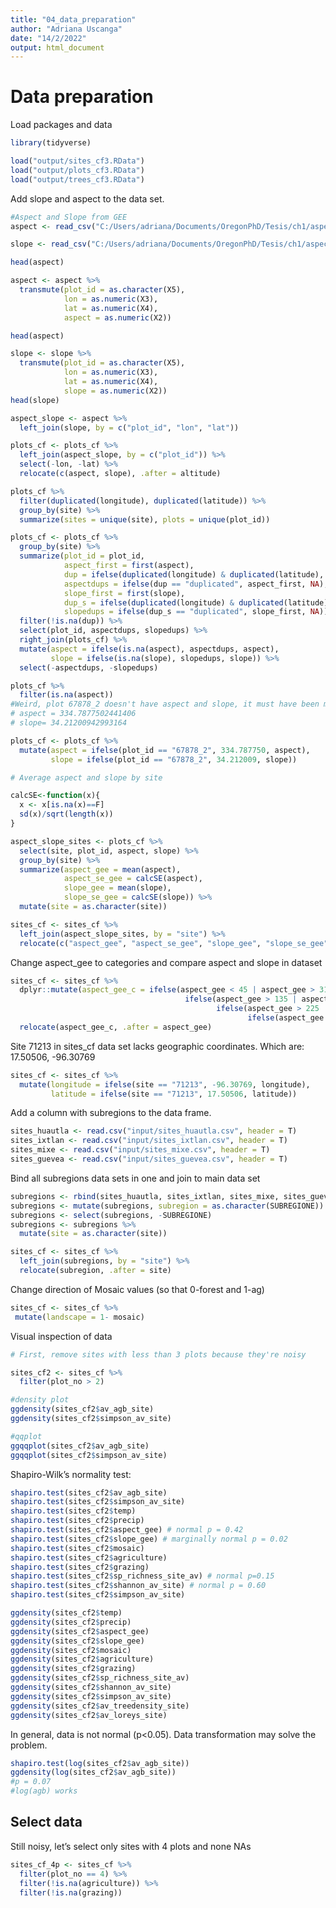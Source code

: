 ```yaml
---
title: "04_data_preparation"
author: "Adriana Uscanga"
date: "14/2/2022"
output: html_document
---
```


# Data preparation

Load packages and data

```r
library(tidyverse)

load("output/sites_cf3.RData")
load("output/plots_cf3.RData")
load("output/trees_cf3.RData")
```

Add slope and aspect to the data set.

```r
#Aspect and Slope from GEE 
aspect <- read_csv("C:/Users/adriana/Documents/OregonPhD/Tesis/ch1/aspect_and_slope/aspect_plots.csv", col_names = F)

slope <- read_csv("C:/Users/adriana/Documents/OregonPhD/Tesis/ch1/aspect_and_slope/slope_plots.csv", col_names = F)

head(aspect)

aspect <- aspect %>%
  transmute(plot_id = as.character(X5),
            lon = as.numeric(X3),
            lat = as.numeric(X4),
            aspect = as.numeric(X2))

head(aspect)

slope <- slope %>%
  transmute(plot_id = as.character(X5),
            lon = as.numeric(X3),
            lat = as.numeric(X4),
            slope = as.numeric(X2))
head(slope)

aspect_slope <- aspect %>%
  left_join(slope, by = c("plot_id", "lon", "lat"))

plots_cf <- plots_cf %>%
  left_join(aspect_slope, by = c("plot_id")) %>%
  select(-lon, -lat) %>%
  relocate(c(aspect, slope), .after = altitude)

plots_cf %>%
  filter(duplicated(longitude), duplicated(latitude)) %>%
  group_by(site) %>%
  summarize(sites = unique(site), plots = unique(plot_id))

plots_cf <- plots_cf %>%
  group_by(site) %>%
  summarize(plot_id = plot_id,
            aspect_first = first(aspect),
            dup = ifelse(duplicated(longitude) & duplicated(latitude), "duplicated", NA),
            aspectdups = ifelse(dup == "duplicated", aspect_first, NA),
            slope_first = first(slope),
            dup_s = ifelse(duplicated(longitude) & duplicated(latitude), "duplicated", NA),
            slopedups = ifelse(dup_s == "duplicated", slope_first, NA)) %>%
  filter(!is.na(dup)) %>%
  select(plot_id, aspectdups, slopedups) %>%
  right_join(plots_cf) %>%
  mutate(aspect = ifelse(is.na(aspect), aspectdups, aspect),
         slope = ifelse(is.na(slope), slopedups, slope)) %>%
  select(-aspectdups, -slopedups)

plots_cf %>%
  filter(is.na(aspect))
#Weird, plot 67878_2 doesn't have aspect and slope, it must have been missing from the GEE feature collection. I'll extract data for this plot and add it.
# aspect = 334.7877502441406
# slope= 34.21200942993164

plots_cf <- plots_cf %>%
  mutate(aspect = ifelse(plot_id == "67878_2", 334.787750, aspect),
         slope = ifelse(plot_id == "67878_2", 34.212009, slope))

# Average aspect and slope by site

calcSE<-function(x){
  x <- x[is.na(x)==F]
  sd(x)/sqrt(length(x))
}

aspect_slope_sites <- plots_cf %>%
  select(site, plot_id, aspect, slope) %>%
  group_by(site) %>%
  summarize(aspect_gee = mean(aspect),
            aspect_se_gee = calcSE(aspect),
            slope_gee = mean(slope),
            slope_se_gee = calcSE(slope)) %>%
  mutate(site = as.character(site))

sites_cf <- sites_cf %>%
  left_join(aspect_slope_sites, by = "site") %>%
  relocate(c("aspect_gee", "aspect_se_gee", "slope_gee", "slope_se_gee"), .after = aspect)
```
Change aspect_gee to categories and compare aspect and slope in dataset

```r

sites_cf <- sites_cf %>%
  dplyr::mutate(aspect_gee_c = ifelse(aspect_gee < 45 | aspect_gee > 315, "N",
                                       ifelse(aspect_gee > 135 | aspect < 225, "S",
                                              ifelse(aspect_gee > 225 | aspect_gee < 315, "W",
                                                     ifelse(aspect_gee > 45 | aspect_gee < 135, "E", NA))))) %>%
  relocate(aspect_gee_c, .after = aspect_gee)


```

Site 71213 in sites_cf data set lacks geographic coordinates.
Which are: 17.50506, -96.30769

```r
sites_cf <- sites_cf %>%
  mutate(longitude = ifelse(site == "71213", -96.30769, longitude),
         latitude = ifelse(site == "71213", 17.50506, latitude))
```

Add a column with subregions to the data frame.

```r
sites_huautla <- read.csv("input/sites_huautla.csv", header = T)
sites_ixtlan <- read.csv("input/sites_ixtlan.csv", header = T)
sites_mixe <- read.csv("input/sites_mixe.csv", header = T)
sites_guevea <- read.csv("input/sites_guevea.csv", header = T)
```

Bind all subregions data sets in one and join to main data set

```r
subregions <- rbind(sites_huautla, sites_ixtlan, sites_mixe, sites_guevea)
subregions <- mutate(subregions, subregion = as.character(SUBREGIONE))
subregions <- select(subregions, -SUBREGIONE)
subregions <- subregions %>%
  mutate(site = as.character(site))

sites_cf <- sites_cf %>%
  left_join(subregions, by = "site") %>%
  relocate(subregion, .after = site)

```

Change direction of Mosaic values (so that 0-forest and 1-ag)

```r
sites_cf <- sites_cf %>%
 mutate(landscape = 1- mosaic)
```

Visual inspection of data

```r
# First, remove sites with less than 3 plots because they're noisy

sites_cf2 <- sites_cf %>%
  filter(plot_no > 2)

#density plot
ggdensity(sites_cf2$av_agb_site)
ggdensity(sites_cf2$simpson_av_site)

#qqplot
ggqqplot(sites_cf2$av_agb_site)
ggqqplot(sites_cf2$simpson_av_site)
```

Shapiro-Wilk's normality test:

```r
shapiro.test(sites_cf2$av_agb_site)
shapiro.test(sites_cf2$simpson_av_site)
shapiro.test(sites_cf2$temp)
shapiro.test(sites_cf2$precip)
shapiro.test(sites_cf2$aspect_gee) # normal p = 0.42
shapiro.test(sites_cf2$slope_gee) # marginally normal p = 0.02
shapiro.test(sites_cf2$mosaic)
shapiro.test(sites_cf2$agriculture)
shapiro.test(sites_cf2$grazing)
shapiro.test(sites_cf2$sp_richness_site_av) # normal p=0.15
shapiro.test(sites_cf2$shannon_av_site) # normal p = 0.60
shapiro.test(sites_cf2$simpson_av_site)

ggdensity(sites_cf2$temp)
ggdensity(sites_cf2$precip)
ggdensity(sites_cf2$aspect_gee)
ggdensity(sites_cf2$slope_gee)
ggdensity(sites_cf2$mosaic)
ggdensity(sites_cf2$agriculture)
ggdensity(sites_cf2$grazing)
ggdensity(sites_cf2$sp_richness_site_av)
ggdensity(sites_cf2$shannon_av_site)
ggdensity(sites_cf2$simpson_av_site)
ggdensity(sites_cf2$av_treedensity_site)
ggdensity(sites_cf2$av_loreys_site)
```

In general, data is not normal (p<0.05). 
Data transformation may solve the problem.

```r

shapiro.test(log(sites_cf2$av_agb_site))
ggdensity(log(sites_cf2$av_agb_site))
#p = 0.07
#log(agb) works
```

## Select data

Still noisy, let's select only sites with 4 plots and none NAs

```r

sites_cf_4p <- sites_cf %>%
  filter(plot_no == 4) %>%
  filter(!is.na(agriculture)) %>%
  filter(!is.na(grazing))
```

